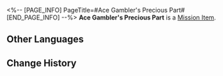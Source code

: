 <%-- [PAGE_INFO]
PageTitle=#Ace Gambler's Precious Part#
[END_PAGE_INFO] --%>
{{Item Infobox
|id          = 140434
|image       = Item Ace Gambler's Precious Part.png
|type        = Mission Item
|invCategory = Missions
|rarity      = 4
|effect      = 
|description = A part given to you by an Intellitron guest known as the "Ace Gambler." It is said to contain a miniature transmitter that manipulates the outcome of the capsule machine, but it is no longer functional.
}}
{{Description|''"Don't frown all day. Put a smile on that face!"''}}
'''Ace Gambler's Precious Part''' is a [[Mission Item]].

==Other Languages==
{{Other Languages
|en   = Ace Gambler's Precious Part
|zhs  = 赌神的珍贵零件
|zht  = 賭神的珍貴零件
|ja   = ゴッド・ギャンブラーの貴重なパーツ
|ko   = 도박의 신의 진기한 부속품
|es   = Componente valioso del Dios del Juego
|fr   = Pièce précieuse du Dieu des paris
|ru   = Ценная деталь Бога Азарта
|th   = อะไหล่ล้ำค่าของเจ้าแห่งการเดิมพัน
|vi   = Linh Kiện Quý Giá Của Thần Bài
|de   = Das wertvolle Teil vom Gott des Glücksspiels
|id   = Komponen Berharga Dewa Judi
|pt   = Parte Preciosa do Ás das Apostas
}}

==Change History==
{{Change History|2.0}}